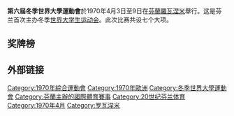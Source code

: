 {{Universiade infobox |
  Name                   = 第六屆冬季世界大學運動會 |
  Logo                   = |
  Size                   = --- |
  Optional caption       = Slogan : ''"---"'' |
  Nations participating  = 25 |
  Athletes participating = 591 |
  Events                 = 7大項 |
  Officially opened by   = [[烏爾霍·卡勒瓦·吉科寧|烏爾霍·卡勒瓦·吉科寧]] |
  Opening ceremony       = 1970年4月3日 |
  Closing ceremony       = 1970年4月9日 |previous=[[1968年冬季世界大學生運動會|1968]]
|next=[[1972年冬季世界大學生運動會|1972]]
}}
{{Location map+|Finland|width=200|float=none}
 |alt=羅瓦涅米在芬兰
 |caption=羅瓦涅米在芬兰的位置
 |places=
  {{Location map~ | Finland
   | label = 羅瓦涅米
   | background=white
    | lat_deg = 66.50
    | lon_deg = 25.73}}
    | link=[[羅瓦涅米|羅瓦涅米]]
}}

'''第六屆冬季世界大學運動會'''於1970年4月3日至9日在[[芬蘭|芬蘭]][[羅瓦涅米|羅瓦涅米]]舉行。这是芬兰首次主办冬季[[世界大学生运动会|世界大学生运动会]]。此次比赛共设七个大项。

== 奖牌榜 ==
{{Medals table
 | caption        = 
 | host           = FIN
 | flag_template  = 
 | event          = 
 | team           = 
 | gold_URS = 13 | silver_URS = 16 | bronze_URS = 8 | name_URS = {{flagteam|URS|1955}}
 | gold_USA = 5 | silver_USA = 4 | bronze_USA = 1
 | gold_FRG = 3 | silver_FRG = 1 | bronze_FRG = 5
 | gold_TCH = 3 | silver_TCH = 0 | bronze_TCH = 0
 | gold_POL = 0 | silver_POL = 2 | bronze_POL = 1 | name_POL = {{flagteam|POL|1928}}
 | gold_PRK = 0 | silver_PRK = 1 | bronze_PRK = 1
 | gold_AUT = 0 | silver_AUT = 0 | bronze_AUT = 3
 | gold_JPN = 0 | silver_JPN = 0 | bronze_JPN = 2 | name_JPN = {{flagteam|JPN|1947}}
 | gold_FIN = 0 | silver_FIN = 0 | bronze_FIN = 1 | host_FIN = yes
 | gold_FRA = 0 | silver_FRA = 0 | bronze_FRA = 1
}}

== 外部链接 ==

{{世界大學運動會}}
{{sport-stub}}
[[Category:1970年綜合運動會|Category:1970年綜合運動會]]
[[Category:1970年歐洲|Category:1970年歐洲]]
[[Category:冬季世界大學運動會|Category:冬季世界大學運動會]]
[[Category:芬蘭主辦的國際體育賽事|Category:芬蘭主辦的國際體育賽事]]
[[Category:20世纪芬兰体育|Category:20世纪芬兰体育]]
[[Category:1970年4月|Category:1970年4月]]
[[Category:罗瓦涅米|Category:罗瓦涅米]]